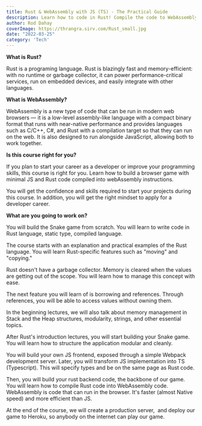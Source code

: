 ```yaml
---
title: Rust & WebAssembly with JS (TS) - The Practical Guide
description: Learn how to code in Rust! Compile the code to WebAssembly, prepare JS/TS frontend and finish the course by creating the practical Snake game that can run in any browser.
author: Rod Dahay
coverImage: https://thrangra.sirv.com/Rust_small.jpg
date: "2022-03-25"
category: 'Tech'
---
```


**What is Rust?**

Rust is a programing language. Rust is blazingly fast and memory-efficient: with no runtime or garbage collector, it can power performance-critical services, run on embedded devices, and easily integrate with other languages.

**What is WebAssembly?** 

WebAssembly is a new type of code that can be run in modern web browsers — it is a low-level assembly-like language with a compact binary format that runs with near-native performance and provides languages such as C/C++, C#, and Rust with a compilation target so that they can run on the web. It is also designed to run alongside JavaScript, allowing both to work together.

**Is this course right for you?**

If you plan to start your career as a developer or improve your programming skills, this course is right for you. Learn how to build a browser game with minimal JS and Rust code compiled into webAssembly instructions.

You will get the confidence and skills required to start your projects during this course. In addition, you will get the right mindset to apply for a developer career.

**What are you going to work on?**

You will build the Snake game from scratch. You will learn to write code in Rust language, static type, compiled language.

The course starts with an explanation and practical examples of the Rust language. You will learn Rust-specific features such as "moving" and "copying."

Rust doesn't have a garbage collector. Memory is cleared when the values are getting out of the scope. You will learn how to manage this concept with ease.

The next feature you will learn of is borrowing and references. Through references, you will be able to access values without owning them.

In the beginning lectures, we will also talk about memory management in Stack and the Heap structures, modularity, strings, and other essential topics.

After Rust's introduction lectures, you will start building your Snake game. You will learn how to structure the application modular and cleanly. 

You will build your own JS frontend, exposed through a simple Webpack development server. Later, you will transform JS implementation into TS (Typescript). This will specify types and be on the same page as Rust code.

Then, you will build your rust backend code, the backbone of our game. You will learn how to compile Rust code into WebAssembly code. WebAssembly is code that can run in the browser. It's faster (almost Native speed) and more efficient than JS.

At the end of the course, we will create a production server,  and deploy our game to Heroku, so anybody on the internet can play our game.
